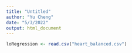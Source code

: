 ```yaml
---
title: "Untitled"
author: "Yu Cheng"
date: "5/3/2022"
output: html_document
---
```


```r
loRegression <- read.csv("heart_balanced.csv")
```

